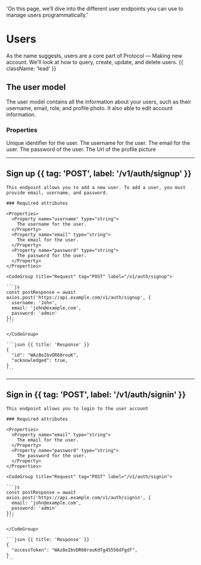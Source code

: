   'On this page, we’ll dive into the different user endpoints you can use to manage users programmatically.'

# Users

As the name suggests, users are a core part of Protocol — Making new account. We'll look at how to query, create, update, and delete users. {{ className: 'lead' }}

## The user model

The user model contains all the information about your users, such as their username, email, role, and profile photo. It also able to edit account information.

### Properties

<Properties>
  <Property name="id" type="string">
    Unique identifier for the user.
  </Property>
  <Property name="username" type="string">
    The username for the user.
  </Property>
  <Property name="email" type="string">
    The email for the user.
  </Property>
  <Property name="password" type="string">
    The password of the user.
  </Property>
  <Property name="photo" type="string">
    The Url of the profile picture
  </Property>
</Properties>

---

## Sign up {{ tag: 'POST', label: '/v1/auth/signup' }}

<Row>
  <Col>

    This endpoint allows you to add a new user. To add a user, you must provide email, username, and password.

    ### Required attributes

    <Properties>
      <Property name="username" type="string">
        The username for the user.
      </Property>
      <Property name="email" type="string">
        The email for the user.
      </Property>
      <Property name="password" type="string">
        The password for the user.
      </Property>
    </Properties>


  </Col>
  <Col sticky>

    <CodeGroup title="Request" tag="POST" label="/v1/auth/signup">

    ```js
    const postResponse = await axios.post('https://api.example.com/v1/auth/signup', {
      username: 'John',
      email: 'john@example.com',
      password: 'admin'
    });
    ```

    </CodeGroup>

    ```json {{ title: 'Response' }}
    {
      "id": "WAz8eIbvDR60rouK",
      "acknowledged": true,
    }
    ```

  </Col>
</Row>

---


## Sign in {{ tag: 'POST', label: '/v1/auth/signin' }}

<Row>
  <Col>

    This endpoint allows you to login to the user account

    ### Required attributes

    <Properties>
      <Property name="email" type="string">
        The email for the user.
      </Property>
      <Property name="password" type="string">
        The password for the user.
      </Property>
    </Properties>


  </Col>
  <Col sticky>

    <CodeGroup title="Request" tag="POST" label="/v1/auth/signin">

    ```js
    const postResponse = await axios.post('https://api.example.com/v1/auth/signin', {
      email: 'john@example.com',
      password: 'admin'
    });
    ```

    </CodeGroup>

    ```json {{ title: 'Response' }}
    {
      "accessToken": "WAz8eIbvDR60rouKdfg45556dfgdf",
    }
    ```

  </Col>
</Row>
